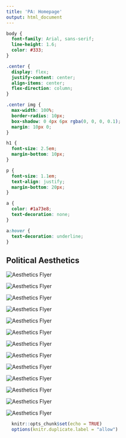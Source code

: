 ```yaml
---
title: 'PA: Homepage'
output: html_document
---
```

<style>
.title{
  display: none;
}
</style>

```css
body {
  font-family: Arial, sans-serif;
  line-height: 1.6;
  color: #333;
}

.center {
  display: flex;
  justify-content: center;
  align-items: center;
  flex-direction: column;
}

.center img {
  max-width: 100%;
  border-radius: 10px;
  box-shadow: 0 4px 6px rgba(0, 0, 0, 0.1);
  margin: 10px 0;
}

h1 {
  font-size: 2.5em;
  margin-bottom: 10px;
}

p {
  font-size: 1.1em;
  text-align: justify;
  margin-bottom: 20px;
}

a {
  color: #1a73e8;
  text-decoration: none;
}

a:hover {
  text-decoration: underline;
}
```

<div class="center">
  <h2>Political Aesthetics</h2>
  <img src="homepagepics/homepagepic_1.png" alt="Aesthetics Flyer">
</div>

<div class="center">
  <img src="homepagepics/homepagepic_2.png" alt="Aesthetics Flyer">
</div>

<div class="center">
  <img src="homepagepics/homepagepic_3.png" alt="Aesthetics Flyer">
</div>

<div class="center">
  <img src="homepagepics/homepagepic_4.png" alt="Aesthetics Flyer">
</div>

<div class="center">
  <img src="homepagepics/homepagepic_5.png" alt="Aesthetics Flyer">
</div>

<div class="center">
  <img src="homepagepics/homepagepic_6.png" alt="Aesthetics Flyer">
</div>

<div class="center">
  <img src="homepagepics/homepagepic_8.png" alt="Aesthetics Flyer">
</div>

<div class="center">
  <img src="homepagepics/homepagepic_9.png" alt="Aesthetics Flyer">
</div>

<div class="center">
  <img src="homepagepics/homepagepic_10.png" alt="Aesthetics Flyer">
</div>

<div class="center">
  <img src="homepagepics/homepagepic_11.png" alt="Aesthetics Flyer">
</div>

<div class="center">
  <img src="homepagepics/homepagepic_12.png" alt="Aesthetics Flyer">
</div>

<div class="center">
  <img src="homepagepics/homepagepic_13.png" alt="Aesthetics Flyer">
</div>

<div class="center">
  <img src="homepagepics/homepagepic_14.png" alt="Aesthetics Flyer">
</div>



```r
  knitr::opts_chunk$set(echo = TRUE)
  options(knitr.duplicate.label = "allow")
```

